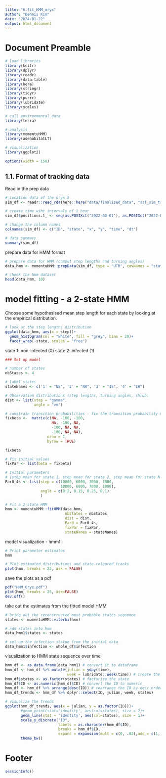 ---
title: "6.fit_HMM_oryx"
author: "Dennis Kim"
date: "2024-01-22"
output: html_document
---

# Document Preamble 
```{r preamble, message=FALSE, warning=FALSE}
# load libraries
library(knitr)
library(dplyr)
library(readr)
library(data.table)
library(here)
library(stringr)
library(tidyr)
library(purrr)
library(lubridate)
library(scales)

# call environmental data
library(terra)

# analysis
library(momentuHMM)
library(adehabitatLT)

# visualization 
library(ggplot2)

options(width = 150)
```

## 1.1. Format of tracking data

Read in the prep data
```{r read in prep data}
# Location data of the oryx S
sim_df <- readr::read_rds(here::here("data/finalized_data", "ssf_sim_trial_15days.rds"))

# create time wiht intervals of 1 hour
sim_df$positions.t_ <- seq(as.POSIXct("2022-02-01"), as.POSIXct("2022-02-16"), by = "hour")

# change the column names 
colnames(sim_df) <- c("ID", "state", "x", "y", "time", "dt")

# data summary
summary(sim_df)
```

prepare data for HMM format
```{r HMM formats}
# prepare data for HMM (comput step lengths and turning angles)
data_hmm <- momentuHMM::prepData(sim_df, type = "UTM", covNames = "state")

# check the hmm dataset
head(data_hmm, 10)
```

# model fitting - a 2-state HMM

Choose some hypothesised mean step length for each state by looking at the empirical distribution. 
```{r paramter values}
# look at the step lengths distribution
ggplot(data_hmm, aes(x = step))+
  geom_histogram(col = "white", fill = "grey", bins = 20)+
  facet_wrap(~state, scales = "free")
```

state 1: non-infected (0) 
state 2: infected (1)
```{r 4 dependent parameter values}
### Set up model

# number of states 
nbStates <- 4

# label states
stateNames <- c('1' = "NE", '2' = "NR", '3' = "IE", '4' = "IR")

# Observation distributions (step lengths, turning angles, shrub)
dist <- list(step = "gamma", 
             angle = "vm")

# constrain transition probabilities - fix the transition probability matrix to prevent some of the transitions (e.g., from infected to non-infected). - we set to NA the columns of unconstrained transition probabilities, and we again fix the intercept of the other columns to a large negative number (here -100) to set the corresponding transition probabilities to be virtually zero (i.e., impossible transition).
fixbeta <-  matrix(c(NA, -100, -100,
                     NA, -100, NA,
                     -100, NA, NA,
                     -100, NA, NA), 
                   nrow = 1, 
                   byrow = TRUE)

fixbeta

# fix initial values 
fixPar <- list(beta = fixbeta)

# Initial parameters
# (step mean for state 1, step mean for state 2, step mean for state N so on... same for step SD s1, step SD s2) and (angle concentration s1, angle concentration s2)
Par0_4s <- list(step = c(10000, 6000, 7000, 1000,
                         10000, 6000, 7000, 1000), 
                angle = c(0.2, 0.15, 0.25, 0.1)
                )

# Fit a 2-state HMM
hmm <- momentuHMM::fitHMM(data_hmm, 
                           nbStates = nbStates, 
                           dist = dist, 
                           Par0 = Par0_4s,
                           fixPar = fixPar,
                           stateNames = stateNames)
```

model visualization - hmm1
```{r hmm model output}
# Print parameter estimates
hmm
```

```{r hmm visualization}
# Plot estimated distributions and state-coloured tracks
plot(hmm, breaks = 25, ask = FALSE)
```

save the plots as a pdf
```{r example, echo=FALSE, results='hide'}
pdf("HMM_Oryx.pdf")
plot(hmm, breaks = 25, ask=FALSE)
dev.off()
```

take out the estimates from the fitted model HMM 
```{r model outputs}
# bring out the reconstructed most probable states sequence 
states <- momentuHMM::viterbi(hmm)

# add states into hmm
data_hmm1$states <- states

# set up the infection statue from the initial data
data_hmm1$infection <- whole_df$infection
```

visualization to HMM state sequence over time 
```{r state visualization}
hmm_df <- as.data.frame(data_hmm1) # convert it to dataframe 
hmm_df <- hmm_df %>% mutate(julian = yday(time),
                            week = lubridate::week(time)) # create the week column
hmm_df$states <- as.factor(states) # factorize the state
hmm_df$ID <- as.numeric(hmm_df$ID) # convert the ID to numeric
hmm_df <- hmm_df %>% arrange(desc(ID)) # rearrange the ID by desc order
hmm_df_trends <- hmm_df %>% dplyr::select(ID, julian, week, states)

# visualize the trends 
ggplot(hmm_df_trends, aes(x = julian, y = as.factor(ID)))+
       #geom_point(stat='identity', aes(col=states), size = 2)+
       geom_line(stat = 'identity', aes(col=states), size = 1)+
       scale_y_discrete("ID", 
                        labels = as.character(hmm_df$ID), 
                        breaks = hmm_df$ID, 
                        expand = expansion(mult = c(0, .02),add = c(1, 0)))+
       theme_bw()
```

# Footer
```{r footer}
sessionInfo()
```
